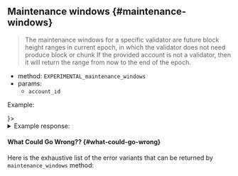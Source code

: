 
## Maintenance windows {#maintenance-windows}

> The maintenance windows for a specific validator are future block height
> ranges in current epoch, in which the validator does not need produce block or chunk
> If the provided account is not a validator, then it will return the range
> from now to the end of the epoch.

- method: `EXPERIMENTAL_maintenance_windows`
- params:
  - `account_id`

Example:

<Tabs groupId="code-tabs">
  <TabItem value="json" label="JSON" default>
    <RequestJson />
  </TabItem>
  <TabItem value="http" label="HTTPie">
    <RequestBash />
  </TabItem>
  <TabItem value="Lantstool" label={<LantstoolLabel />}>
    <TryOutOnLantstool path="docs/5.api/rpc/maintenance-windows/get-maintenance-windows.json" />
  </TabItem>
</Tabs>

<details>
  <summary>Example response:</summary>
  <p>
    The result will be a list of future maintenance windows in current epoch. For example a window
    `[1028, 1031]` includes 1028, 1029 and 1030.
    <ResponseJson />
  </p>
</details>

#### What Could Go Wrong?? {#what-could-go-wrong}

<ErrorSchemaDescription />

Here is the exhaustive list of the error variants that can be returned by `maintenance_windows` method:

<ErrorSchemaTable />
